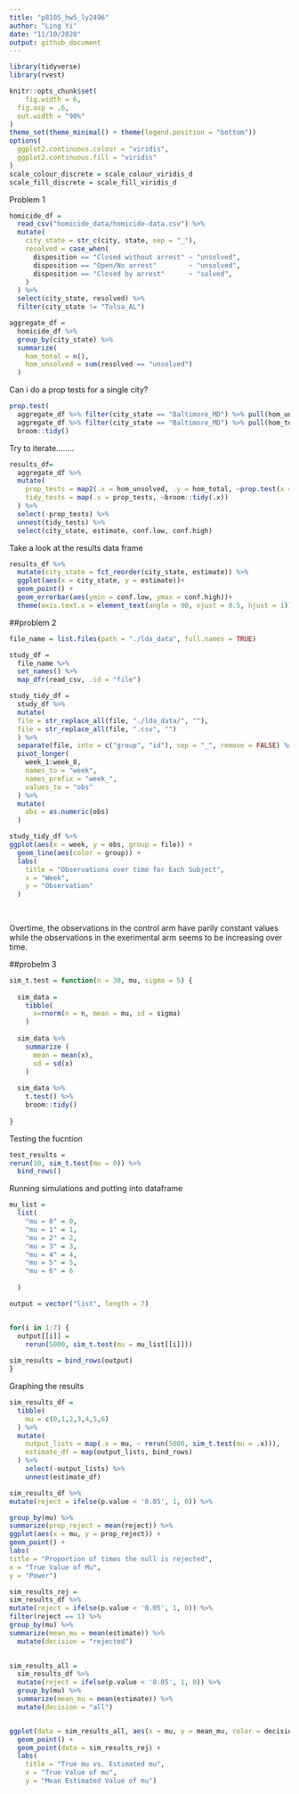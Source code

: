 ```yaml
---
title: "p8105_hw5_ly2496"
author: "Ling Yi"
date: "11/10/2020"
output: github_document
---
```


```r
library(tidyverse)
library(rvest)

knitr::opts_chunk$set(
	fig.width = 6, 
  fig.asp = .6,
  out.width = "90%"
)
theme_set(theme_minimal() + theme(legend.position = "bottom"))
options(
  ggplot2.continuous.colour = "viridis",
  ggplot2.continuous.fill = "viridis"
)
scale_colour_discrete = scale_colour_viridis_d
scale_fill_discrete = scale_fill_viridis_d
```
Problem 1

```r
homicide_df = 
  read_csv("homicide_data/homicide-data.csv") %>% 
  mutate(
    city_state = str_c(city, state, sep = "_"),
    resolved = case_when(
      disposition == "Closed without arrest" ~ "unsolved", 
      disposition == "Open/No arrest"        ~ "unsolved", 
      disposition == "Closed by arrest"      ~ "solved",
    )
  ) %>% 
  select(city_state, resolved) %>% 
  filter(city_state != "Tulsa_AL")
```


```r
aggregate_df = 
  homicide_df %>% 
  group_by(city_state) %>% 
  summarize(
    hom_total = n(),
    hom_unsolved = sum(resolved == "unsolved")
  )
```

Can i do a prop tests for a single city?

```r
prop.test(
  aggregate_df %>% filter(city_state == "Baltimore_MD") %>% pull(hom_unsolved),      
  aggregate_df %>% filter(city_state == "Baltimore_MD") %>% pull(hom_total)) %>%
  broom::tidy()
```

Try to iterate........

```r
results_df=
  aggregate_df %>% 
  mutate(
    prop_tests = map2(.x = hom_unsolved, .y = hom_total, ~prop.test(x = .x, n = .y)),
    tidy_tests = map(.x = prop_tests, ~broom::tidy(.x))
  ) %>% 
  select(-prop_tests) %>% 
  unnest(tidy_tests) %>% 
  select(city_state, estimate, conf.low, conf.high)
```


Take a look at the results data frame

```r
results_df %>% 
  mutate(city_state = fct_reorder(city_state, estimate)) %>% 
  ggplot(aes(x = city_state, y = estimate))+
  geom_point() +
  geom_errorbar(aes(ymin = conf.low, ymax = conf.high))+
  theme(axis.text.x = element_text(angle = 90, vjust = 0.5, hjust = 1))
```

##problem 2


```r

file_name = list.files(path = "./lda_data", full.names = TRUE)

study_df = 
  file_name %>% 
  set_names() %>% 
  map_dfr(read_csv, .id = "file")

study_tidy_df =
  study_df %>% 
  mutate(
  file = str_replace_all(file, "./lda_data/", ""),
  file = str_replace_all(file, ".csv", "")
  ) %>% 
  separate(file, into = c("group", "id"), sep = "_", remove = FALSE) %>% 
  pivot_longer(
    week_1:week_8,
    names_to = "week",
    names_prefix = "week_", 
    values_to = "obs"
  ) %>% 
  mutate(
    obs = as.numeric(obs)
  )

study_tidy_df %>% 
ggplot(aes(x = week, y = obs, group = file)) + 
  geom_line(aes(color = group)) +
  labs(
    title = "Observations over time for Each Subject",
    x = "Week",
    y = "Observation"
  )           
        
  
```
Overtime, the observations in the control arm have parily constant values while the observations in the exerimental arm seems to be increasing over time. 


##probelm 3



```r

sim_t.test = function(n = 30, mu, sigma = 5) {
  
  sim_data = 
    tibble(
      x=rnorm(n = n, mean = mu, sd = sigma)
    )
  
  sim_data %>% 
    summarize (
      mean = mean(x),
      sd = sd(x)
    )
  
  sim_data %>% 
    t.test() %>% 
    broom::tidy()
  
}
```

Testing the fucntion


```r
test_results = 
rerun(10, sim_t.test(mu = 0)) %>% 
  bind_rows()
```


Running simulations and putting into dataframe


```r
mu_list = 
  list(
    "mu = 0" = 0,
    "mu = 1" = 1,
    "mu = 2" = 2,
    "mu = 3" = 3,
    "mu = 4" = 4,
    "mu = 5" = 5,
    "mu = 6" = 6
    
  )

output = vector("list", length = 7)


for(i in 1:7) {
  output[[i]] = 
    rerun(5000, sim_t.test(mu = mu_list[[i]]))
    
sim_results = bind_rows(output)
}
```

Graphing the results

```r
sim_results_df = 
  tibble(
    mu = c(0,1,2,3,4,5,6)
  ) %>% 
  mutate(
    output_lists = map(.x = mu, ~ rerun(5000, sim_t.test(mu = .x))),
    estimate_df = map(output_lists, bind_rows)
  ) %>% 
    select(-output_lists) %>% 
    unnest(estimate_df)
```

```r

sim_results_df %>%
mutate(reject = ifelse(p.value < '0.05', 1, 0)) %>%

group_by(mu) %>%
summarize(prop_reject = mean(reject)) %>%
ggplot(aes(x = mu, y = prop_reject)) +
geom_point() +
labs(
title = "Proportion of times the null is rejected",
x = "True Value of Mu",
y = "Power")
```


```r
sim_results_rej = 
sim_results_df %>%
mutate(reject = ifelse(p.value < '0.05', 1, 0)) %>%
filter(reject == 1) %>% 
group_by(mu) %>%
summarize(mean_mu = mean(estimate)) %>%
  mutate(decision = "rejected")
  

sim_results_all = 
  sim_results_df %>% 
  mutate(reject = ifelse(p.value < '0.05', 1, 0)) %>% 
  group_by(mu) %>% 
  summarize(mean_mu = mean(estimate)) %>% 
  mutate(decision = "all")


ggplot(data = sim_results_all, aes(x = mu, y = mean_mu, color = decision)) + 
  geom_point() + 
  geom_point(data = sim_results_rej) +
  labs(
    title = "True mu vs. Estimated mu",
    x = "True Value of mu",
    y = "Mean Estimated Value of mu")

```

